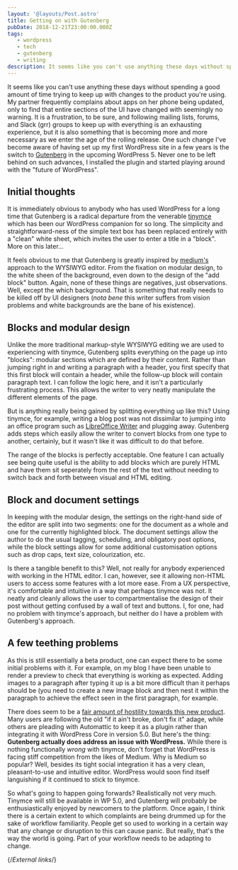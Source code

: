 ```yaml
---
layout: '@layouts/Post.astro'
title: Getting on with Gutenberg
pubDate: 2018-12-21T23:00:00.000Z
tags:
   - wordpress
   - tech
   - gutenberg
   - writing
description: It seems like you can't use anything these days without spending a good amount of time trying to keep up with changes to the product you're using. My partner frequently complains about apps on her phone being updated, only to find that entire sections of the UI have changed with seemingly no warning.
---
```


It seems like you can't use anything these days without spending a good amount of time trying to keep up with changes to the product you're using. My partner frequently complains about apps on her phone being updated, only to find that entire sections of the UI have changed with seemingly no warning. It is a frustration, to be sure, and following mailing lists, forums, and Slack (grr) groups to keep up with everything is an exhausting experience, but it is also something that is becoming more and more necessary as we enter the age of the rolling release. One such change I've become aware of having set up my first WordPress site in a few years is the switch to [Gutenberg][gutenberg] in the upcoming WordPress 5. Never one to be left behind on such advances, I installed the plugin and started playing around with the "future of WordPress".

## Initial thoughts

It is immediately obvious to anybody who has used WordPress for a long time that Gutenberg is a radical departure from the venerable [tinymce][tinymce] which has been our WordPress companion for so long. The simplicity and straightforward-ness of the simple text box has been replaced entirely with a "clean" white sheet, which invites the user to enter a title in a "block". More on this later…

It feels obvious to me that Gutenberg is greatly inspired by [medium's][medium] approach to the WYSIWYG editor. From the fixation on modular design, to the white sheen of the background, even down to the design of the "add block" button. Again, none of these things are negatives, just observations. Well, except the which background. That is something that really needs to be killed off by UI designers (_nota bene_ this writer suffers from vision problems and white backgrounds are the bane of his existence).

## Blocks and modular design

Unlike the more traditional markup-style WYSIWYG editing we are used to experiencing with tinymce, Gutenberg splits everything on the page up into "blocks": modular sections which are defined by their content. Rather than jumping right in and writing a paragraph with a header, you first specify that this first block will contain a header, while the follow-up block will contain paragraph text. I can follow the logic here, and it isn't a particularly frustrating process. This allows the writer to very neatly manipulate the different elements of the page.

But is anything really being gained by splitting everything up like this? Using tinymce, for example, writing a blog post was not dissimilar to jumping into an office program such as [LibreOffice Writer][libreoffice] and plugging away. Gutenberg adds steps which easily allow the writer to convert blocks from one type to another, certainly, but it wasn't like it was difficult to do that before.

The range of the blocks is perfectly acceptable. One feature I can actually see being quite useful is the ability to add blocks which are purely HTML and have them sit seperately from the rest of the text without needing to switch back and forth between visual and HTML editing.

## Block and document settings

In keeping with the modular design, the settings on the right-hand side of the editor are split into two segments: one for the document as a whole and one for the currently highlighted block. The document settings allow the author to do the usual tagging, scheduling, and obligatory post options, while the block settings allow for some additional customisation options such as drop caps, text size, colourization, etc.

Is there a tangible benefit to this? Well, not really for anybody experienced with working in the HTML editor. I can, however, see it allowing non-HTML users to access some features with a lot more ease. From a UX perspective, it's comfortable and intuitive in a way that perhaps tinymce was not. It neatly and cleanly allows the user to compartmentalise the design of their post without getting confused by a wall of text and buttons. I, for one, had no problem with tinymce's approach, but neither do I have a problem with Gutenberg's approach.

## A few teething problems

As this is still essentially a beta product, one can expect there to be some initial problems with it. For example, on my blog I have been unable to render a preview to check that everything is working as expected. Adding images to a paragraph after typing it up is a bit more difficult than it perhaps should be (you need to create a new image block and then nest it within the paragraph to achieve the effect seen in the first paragraph, for example.

There does seem to be a [fair amount of hostility towards this new product][gutenberg-reviews]. Many users are following the old "if it ain't broke, don't fix it" adage, while others are pleading with Automattic to keep it as a plugin rather than integrating it with WordPress Core in version 5.0. But here's the thing: **Gutenberg actually does address an issue with WordPress.** While there is nothing functionally _wrong_ with tinymce, don't forget that WordPress is facing stiff competition from the likes of Medium. Why is Medium so popular? Well, besides its tight social integration it has a very clean, pleasant-to-use and intuitive editor. WordPress would soon find itself languishing if it continued to stick to tinymce.

So what's going to happen going forwards? Realistically not very much. Tinymce will still be available in WP 5.0, and Gutenberg will probably be enthusiastically enjoyed by newcomers to the platform. Once again, I think there is a certain extent to which complaints are being drummed up for the sake of workflow familiarity. People get so used to working in a certain way that any change or disruption to this can cause panic. But really, that's the way the world is going. Part of your workflow needs to be adapting to change.

{/*External links*/}

[gutenberg]: https://wordpress.org/gutenberg/
[gutenberg-reviews]: https://wordpress.org/support/plugin/gutenberg/reviews/
[libreoffice]: https://libreoffice.org
[medium]: https://medium.com
[tinymce]: https://www.tinymce.com/
